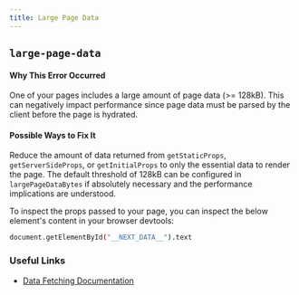 ```yaml
---
title: Large Page Data
---
```


## `large-page-data`

#### Why This Error Occurred

One of your pages includes a large amount of page data (>= 128kB). This can negatively impact performance since page data must be parsed by the client before the page is hydrated.

#### Possible Ways to Fix It

Reduce the amount of data returned from `getStaticProps`, `getServerSideProps`, or `getInitialProps` to only the essential data to render the page. The default threshold of 128kB can be configured in `largePageDataBytes` if absolutely necessary and the performance implications are understood.

To inspect the props passed to your page, you can inspect the below element's content in your browser devtools:

```bash filename="Terminal"
document.getElementById("__NEXT_DATA__").text
```

### Useful Links

- [Data Fetching Documentation](/docs/basic-features/data-fetching/overview)
